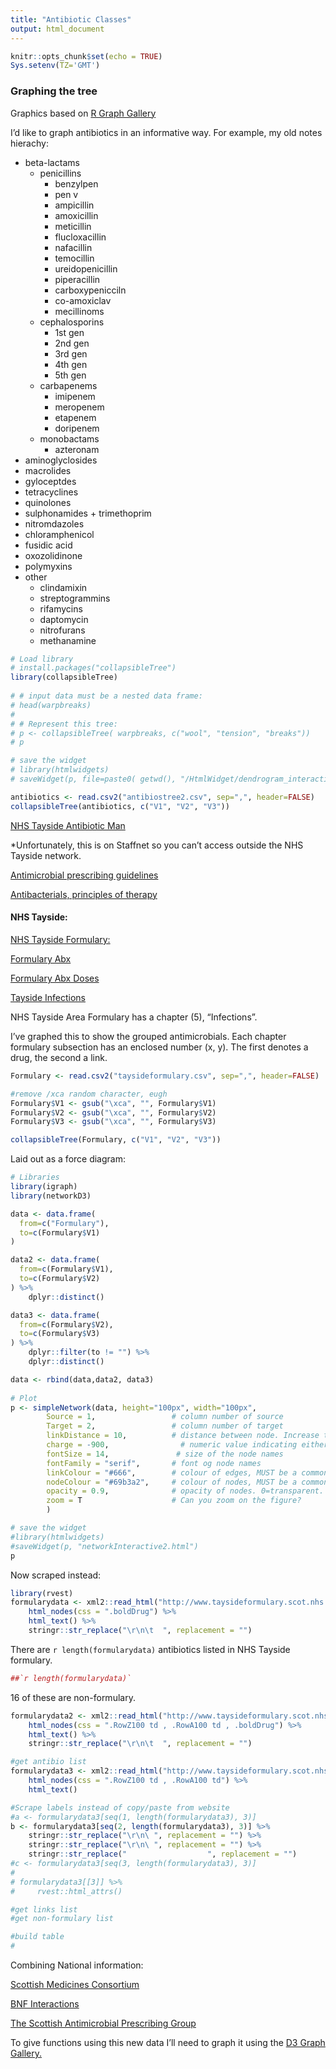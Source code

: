 ```yaml
---
title: "Antibiotic Classes"
output: html_document
---
```


```r
knitr::opts_chunk$set(echo = TRUE)
Sys.setenv(TZ='GMT')
```

### Graphing the tree

Graphics based on [R Graph Gallery](https://www.r-graph-gallery.com/dendrogram.html)

I'd like to graph antibiotics in an informative way. For example, my old notes hierachy:

- beta-lactams
    - penicillins
        - benzylpen
        - pen v
        - ampicillin
        - amoxicillin
        - meticillin
        - flucloxacillin
        - nafacillin
        - temocillin
        - ureidopenicillin
        - piperacillin
        - carboxypenicciln
        - co-amoxiclav
        - mecillinoms
    - cephalosporins
        - 1st gen
        - 2nd gen
        - 3rd gen
        - 4th gen
        - 5th gen
    - carbapenems
        - imipenem
        - meropenem
        - etapenem
        - doripenem
    - monobactams
        - azteronam
- aminoglyclosides
- macrolides
- gyloceptdes
- tetracyclines
- quinolones
- sulphonamides + trimethoprim
- nitromdazoles
- chloramphenicol
- fusidic acid
- oxozolidinone
- polymyxins
- other
    - clindamixin
    - streptogrammins
    - rifamycins
    - daptomycin
    - nitrofurans
    - methanamine

```r
# Load library
# install.packages("collapsibleTree")
library(collapsibleTree) 
 
# # input data must be a nested data frame:
# head(warpbreaks)
#  
# # Represent this tree:
# p <- collapsibleTree( warpbreaks, c("wool", "tension", "breaks"))
# p

# save the widget
# library(htmlwidgets)
# saveWidget(p, file=paste0( getwd(), "/HtmlWidget/dendrogram_interactive.html"))

antibiotics <- read.csv2("antibiostree2.csv", sep=",", header=FALSE)
collapsibleTree(antibiotics, c("V1", "V2", "V3"))
```

[NHS Tayside Antibiotic Man]()

*Unfortunately, this is on Staffnet so you can't access outside the NHS Tayside network.

[Antimicrobial prescribing guidelines](https://www.nice.org.uk/about/what-we-do/our-programmes/nice-guidance/antimicrobial-prescribing-guidelines)

[Antibacterials, principles of therapy](https://bnf.nice.org.uk/treatment-summary/antibacterials-principles-of-therapy.html)

#### NHS Tayside:

[NHS Tayside Formulary:](http://www.taysideformulary.scot.nhs.uk)

[Formulary Abx](http://www.taysideformulary.scot.nhs.uk/chaptersSubDetails.asp?FormularySectionID=5&SubSectionRef=05.01&SubSectionID=A100)

[Formulary Abx Doses](https://www.nhstaysideadtc.scot.nhs.uk/Antibiotic%20site/drugdosages.htm)

[Tayside Infections](http://www.taysideformulary.scot.nhs.uk/chaptersSub.asp?FormularySectionID=5)

NHS Tayside Area Formulary has a chapter (5), "Infections".

I've graphed this to show the grouped antimicrobials. Each chapter formulary subsection has an enclosed number (x, y). The first denotes a drug, the second a link.

```r
Formulary <- read.csv2("taysideformulary.csv", sep=",", header=FALSE)

#remove /xca random character, eugh
Formulary$V1 <- gsub("\xca", "", Formulary$V1)
Formulary$V2 <- gsub("\xca", "", Formulary$V2)
Formulary$V3 <- gsub("\xca", "", Formulary$V3)

collapsibleTree(Formulary, c("V1", "V2", "V3"))
```

Laid out as a force diagram:
```r
# Libraries
library(igraph)
library(networkD3)

data <- data.frame(
  from=c("Formulary"),
  to=c(Formulary$V1)
)

data2 <- data.frame(
  from=c(Formulary$V1),
  to=c(Formulary$V2)
) %>%
    dplyr::distinct()

data3 <- data.frame(
  from=c(Formulary$V2),
  to=c(Formulary$V3)
) %>%
    dplyr::filter(to != "") %>%
    dplyr::distinct()

data <- rbind(data,data2, data3)
    
# Plot
p <- simpleNetwork(data, height="100px", width="100px",        
        Source = 1,                 # column number of source
        Target = 2,                 # column number of target
        linkDistance = 10,          # distance between node. Increase this value to have more space between nodes
        charge = -900,                # numeric value indicating either the strength of the node repulsion (negative value) or attraction (positive value)
        fontSize = 14,               # size of the node names
        fontFamily = "serif",       # font og node names
        linkColour = "#666",        # colour of edges, MUST be a common colour for the whole graph
        nodeColour = "#69b3a2",     # colour of nodes, MUST be a common colour for the whole graph
        opacity = 0.9,              # opacity of nodes. 0=transparent. 1=no transparency
        zoom = T                    # Can you zoom on the figure?
        )

# save the widget
#library(htmlwidgets)
#saveWidget(p, "networkInteractive2.html")
p
```

Now scraped instead:
```r
library(rvest)
formularydata <- xml2::read_html("http://www.taysideformulary.scot.nhs.uk/chaptersSubDetails.asp?FormularySectionID=5&SubSectionRef=05&SubSectionID=A100&FC=1") %>%
    html_nodes(css = ".boldDrug") %>%
    html_text() %>%
    stringr::str_replace("\r\n\t  ", replacement = "")
```

There are `r length(formularydata)` antibiotics listed in NHS Tayside formulary.

```r
##`r length(formularydata)`
```

16 of these are non-formulary. 

```r
formularydata2 <- xml2::read_html("http://www.taysideformulary.scot.nhs.uk/chaptersSubDetails.asp?FormularySectionID=5&SubSectionRef=05&SubSectionID=A100&FC=1") %>%
    html_nodes(css = ".RowZ100 td , .RowA100 td , .boldDrug") %>%
    html_text() %>%
    stringr::str_replace("\r\n\t  ", replacement = "")

#get antibio list
formularydata3 <- xml2::read_html("http://www.taysideformulary.scot.nhs.uk/chaptersSubDetails.asp?FormularySectionID=5&SubSectionRef=05&SubSectionID=A100&FC=1") %>%
    html_nodes(css = ".RowZ100 td , .RowA100 td") %>%
    html_text()

#Scrape labels instead of copy/paste from website
#a <- formularydata3[seq(1, length(formularydata3), 3)]
b <- formularydata3[seq(2, length(formularydata3), 3)] %>%
    stringr::str_replace("\r\n\ ", replacement = "") %>%
    stringr::str_replace("\r\n\ ", replacement = "") %>%
    stringr::str_replace("                  ", replacement = "") 
#c <- formularydata3[seq(3, length(formularydata3), 3)]
# 
# formularydata3[[3]] %>%
#     rvest::html_attrs()

#get links list
#get non-formulary list

#build table
#
```

Combining National information:

[Scottish Medicines Consortium](https://www.scottishmedicines.org.uk)

[BNF Interactions](https://bnf.nice.org.uk/drug/)

[The Scottish Antimicrobial Prescribing Group](https://www.sapg.scot)

To give functions using this new data I'll need to graph it using the [D3 Graph Gallery.](https://www.d3-graph-gallery.com/dendrogram.html)
